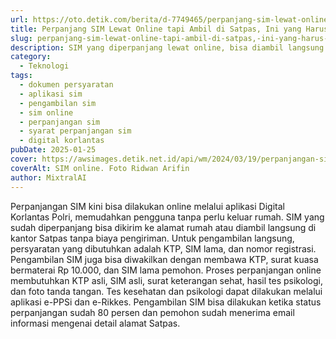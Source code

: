 ```yaml
---
url: https://oto.detik.com/berita/d-7749465/perpanjang-sim-lewat-online-tapi-ambil-di-satpas-ini-yang-harus-dibawa
title: Perpanjang SIM Lewat Online tapi Ambil di Satpas, Ini yang Harus Dibawa
slug: perpanjang-sim-lewat-online-tapi-ambil-di-satpas,-ini-yang-harus-dibawa
description: SIM yang diperpanjang lewat online, bisa diambil langsung di kantor Satpas sehingga tak ada biaya pengiriman. Ini yang harus dibawa saat pengambilan SIM.
category:
  - Teknologi
tags:
  - dokumen persyaratan
  - aplikasi sim
  - pengambilan sim
  - sim online
  - perpanjangan sim
  - syarat perpanjangan sim
  - digital korlantas
pubDate: 2025-01-25
cover: https://awsimages.detik.net.id/api/wm/2024/03/19/perpanjangan-sim-online_169.jpeg?wid=54&w=650&v=1&t=jpeg
coverAlt: SIM online. Foto Ridwan Arifin
author: MixtralAI
---
```

Perpanjangan SIM kini bisa dilakukan online melalui aplikasi Digital Korlantas Polri, memudahkan pengguna tanpa perlu keluar rumah. SIM yang sudah diperpanjang bisa dikirim ke alamat rumah atau diambil langsung di kantor Satpas tanpa biaya pengiriman. Untuk pengambilan langsung, persyaratan yang dibutuhkan adalah KTP, SIM lama, dan nomor registrasi. Pengambilan SIM juga bisa diwakilkan dengan membawa KTP, surat kuasa bermaterai Rp 10.000, dan SIM lama pemohon. Proses perpanjangan online membutuhkan KTP asli, SIM asli, surat keterangan sehat, hasil tes psikologi, dan foto tanda tangan. Tes kesehatan dan psikologi dapat dilakukan melalui aplikasi e-PPSi dan e-Rikkes. Pengambilan SIM bisa dilakukan ketika status perpanjangan sudah 80 persen dan pemohon sudah menerima email informasi mengenai detail alamat Satpas.
